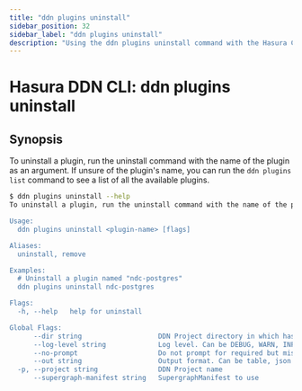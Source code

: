 ```yaml
---
title: "ddn plugins uninstall"
sidebar_position: 32
sidebar_label: "ddn plugins uninstall"
description: "Using the ddn plugins uninstall command with the Hasura CLI"
---
```


# Hasura DDN CLI: ddn plugins uninstall

## Synopsis
To uninstall a plugin, run the uninstall command with the name of the plugin as an argument. If unsure of the plugin's name, you can run the `ddn plugins list` command to see a list of all the available plugins.

```bash
$ ddn plugins uninstall --help
To uninstall a plugin, run the uninstall command with the name of the plugin as an argument. If unsure of the plugin's name, you can run the `ddn plugins list` command to see a list of all the available plugins.

Usage:
  ddn plugins uninstall <plugin-name> [flags]

Aliases:
  uninstall, remove

Examples:
  # Uninstall a plugin named "ndc-postgres"
  ddn plugins uninstall ndc-postgres

Flags:
  -h, --help   help for uninstall

Global Flags:
      --dir string                   DDN Project directory in which hasura.yaml is present (default ".")
      --log-level string             Log level. Can be DEBUG, WARN, INFO, ERROR, or FATAL. (default "INFO")
      --no-prompt                    Do not prompt for required but missing flags
      --out string                   Output format. Can be table, json or yaml. (default "table")
  -p, --project string               DDN Project name
      --supergraph-manifest string   SupergraphManifest to use
```

